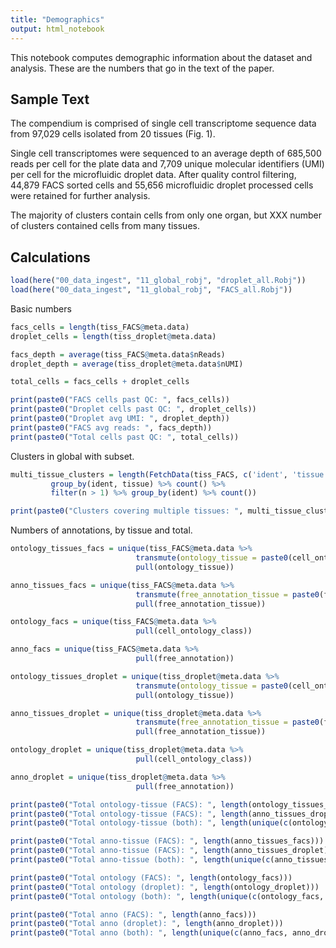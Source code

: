 ```yaml
---
title: "Demographics"
output: html_notebook
---
```


This notebook computes demographic information about the dataset and analysis. These are the numbers that go in the text of the paper.

## Sample Text

The compendium is comprised of single cell transcriptome sequence data from 97,029 cells isolated from 20 tissues (Fig. 1).

Single cell transcriptomes were sequenced to an average depth of 685,500 reads per cell for the plate data and 7,709 unique molecular identifiers (UMI) per cell for the microfluidic droplet data.  After quality control filtering, 44,879 FACS sorted cells and 55,656 microfluidic droplet processed cells were retained for further analysis.  

The majority of clusters contain cells from only one organ, but XXX number of clusters contained cells from many tissues.  

## Calculations

```r
load(here("00_data_ingest", "11_global_robj", "droplet_all.Robj"))
load(here("00_data_ingest", "11_global_robj", "FACS_all.Robj"))
```

Basic numbers
```r
facs_cells = length(tiss_FACS@meta.data)
droplet_cells = length(tiss_droplet@meta.data)

facs_depth = average(tiss_FACS@meta.data$nReads)
droplet_depth = average(tiss_droplet@meta.data$nUMI)

total_cells = facs_cells + droplet_cells
```

```r
print(paste0("FACS cells past QC: ", facs_cells))
print(paste0("Droplet cells past QC: ", droplet_cells))
print(paste0("Droplet avg UMI: ", droplet_depth))
print(paste0("FACS avg reads: ", facs_depth))
print(paste0("Total cells past QC: ", total_cells))
```

Clusters in global with subset.

```r
multi_tissue_clusters = length(FetchData(tiss_FACS, c('ident', 'tissue')) %>% 
         group_by(ident, tissue) %>% count() %>% 
         filter(n > 1) %>% group_by(ident) %>% count())

print(paste0("Clusters covering multiple tissues: ", multi_tissue_clusters))
```

Numbers of annotations, by tissue and total.

```r
ontology_tissues_facs = unique(tiss_FACS@meta.data %>% 
                            transmute(ontology_tissue = paste0(cell_ontology_class, tissue)) %>%
                            pull(ontology_tissue))

anno_tissues_facs = unique(tiss_FACS@meta.data %>% 
                            transmute(free_annotation_tissue = paste0(free_annotation, tissue)) %>%
                            pull(free_annotation_tissue))

ontology_facs = unique(tiss_FACS@meta.data %>% 
                            pull(cell_ontology_class))

anno_facs = unique(tiss_FACS@meta.data %>% 
                            pull(free_annotation))

ontology_tissues_droplet = unique(tiss_droplet@meta.data %>% 
                            transmute(ontology_tissue = paste0(cell_ontology_class, tissue)) %>%
                            pull(ontology_tissue))

anno_tissues_droplet = unique(tiss_droplet@meta.data %>% 
                            transmute(free_annotation_tissue = paste0(free_annotation, tissue)) %>%
                            pull(free_annotation_tissue))

ontology_droplet = unique(tiss_droplet@meta.data %>% 
                            pull(cell_ontology_class))

anno_droplet = unique(tiss_droplet@meta.data %>% 
                            pull(free_annotation))

```

```r
print(paste0("Total ontology-tissue (FACS): ", length(ontology_tissues_facs)))
print(paste0("Total ontology-tissue (FACS): ", length(anno_tissues_droplet)))
print(paste0("Total ontology-tissue (both): ", length(unique(c(ontology_tissues_facs, ontology_tissues_droplet)))))

print(paste0("Total anno-tissue (FACS): ", length(anno_tissues_facs)))
print(paste0("Total anno-tissue (FACS): ", length(anno_tissues_droplet)))
print(paste0("Total anno-tissue (both): ", length(unique(c(anno_tissues_facs, anno_tissues_droplet)))))

print(paste0("Total ontology (FACS): ", length(ontology_facs)))
print(paste0("Total ontology (droplet): ", length(ontology_droplet)))
print(paste0("Total ontology (both): ", length(unique(c(ontology_facs, ontology_droplet)))))

print(paste0("Total anno (FACS): ", length(anno_facs)))
print(paste0("Total anno (droplet): ", length(anno_droplet)))
print(paste0("Total anno (both): ", length(unique(c(anno_facs, anno_droplet)))))
```

